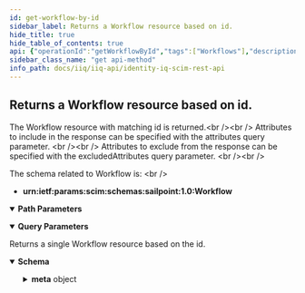 ```yaml
---
id: get-workflow-by-id
sidebar_label: Returns a Workflow resource based on id.
hide_title: true
hide_table_of_contents: true
api: {"operationId":"getWorkflowById","tags":["Workflows"],"description":"The Workflow resource with matching id is returned.<br /><br />\nAttributes to include in the response can be specified with the attributes query parameter. <br /><br /> \nAttributes to exclude from the response can be specified with the excludedAttributes query parameter. <br /><br />\n\nThe schema related to Workflow is: <br /> \n- **urn:ietf:params:scim:schemas:sailpoint:1.0:Workflow**\n","parameters":[{"name":"workflowId","in":"path","schema":{"type":"string","example":"c0a8019c802d1e5a81802eb2b57e020f"},"description":"id of Workflow resource.","required":true},{"in":"query","name":"attributes","schema":{"type":"string","example":"name, type"},"description":"A comma-separated list of attributes to return in the response. This query parameter supersedes excludedAttributes, so providing the same attribute(s) to both will result in the attribute(s) being returned."},{"in":"query","name":"excludedAttributes","schema":{"type":"string","example":"name, handler"},"description":"A comma-separated list of attributes to exclude from the response. **Some attributes cannot be excluded.**"}],"responses":{"200":{"description":"Returns a single Workflow resource based on the id.","content":{"application/json":{"schema":{"required":["name"],"properties":{"id":{"description":"Unique identifier of the Workflow.","type":"string","example":"7f00000180281df7818028be6a9c01a3"},"name":{"description":"Name of the Workflow.","type":"string","example":"Aggregate Correlated Applications"},"description":{"description":"Description of the Workflow.","type":"string","example":"Library for Steps."},"type":{"type":"string","description":"Type of the Workflow.","enum":["Batch Provisioning","Scheduled Assignment","Scheduled Role Activation","Managed Attribute","Identity Correlation","Identity Event","Identity Lifecycle","Identity Update","Identity Refresh","LCM Identity","LCM Provisioning","LCM Registration","Policy Violation","Role Modeler","Subprocess","Password Intercept","Alert","Attribute Sync"],"example":"Step Library"},"handler":{"description":"Handler of the Workflow.","type":"string","example":"sailpoint.api.StandardWorkflowHandler"},"meta":{"type":"object","properties":{"created":{"description":"DateTime when the Workflow was created.","type":"string","format":"date-time","example":"2022-04-14T10:43:29.436-05:00"},"location":{"description":"URL to the Workflow.","type":"string","example":"http://localhost:8080/identityiq/scim/v2/Workflows/7f00000180281df7818028be6a9c01a3"},"lastModified":{"description":"DateTime of Workflow last modification.","type":"string","format":"date-time","example":"2022-05-05T15:52:30.119-05:00"},"version":{"description":"Workflow version.","type":"string","example":"\"W\"1649951094834\""},"resourceType":{"description":"Resource type of the metadata subject.","type":"string","example":"Workflow"}}}}}}}}},"method":"get","path":"/Workflows/{workflowId}","servers":[{"url":"http://localhost:8080/identityiq/scim/v2","description":"IdentityIQ SCIM server basepath and path to API."}],"security":[{"basicAuth":[]}],"securitySchemes":{"basicAuth":{"type":"http","scheme":"basic"}},"info":{"description":"IdentityIQ REST Endpoint Interface Documentation for SCIM\n\n# Authentication\n\n<!-- ReDoc-Inject: <security-definitions> -->","version":"8.3","title":"IdentityIQ SCIM REST API"},"postman":{"name":"Returns a Workflow resource based on id.","description":{"content":"The Workflow resource with matching id is returned.<br /><br />\nAttributes to include in the response can be specified with the attributes query parameter. <br /><br /> \nAttributes to exclude from the response can be specified with the excludedAttributes query parameter. <br /><br />\n\nThe schema related to Workflow is: <br /> \n- **urn:ietf:params:scim:schemas:sailpoint:1.0:Workflow**\n","type":"text/plain"},"url":{"path":["Workflows",":workflowId"],"host":["{{baseUrl}}"],"query":[{"disabled":false,"description":{"content":"A comma-separated list of attributes to return in the response. This query parameter supersedes excludedAttributes, so providing the same attribute(s) to both will result in the attribute(s) being returned.","type":"text/plain"},"key":"attributes","value":""},{"disabled":false,"description":{"content":"A comma-separated list of attributes to exclude from the response. **Some attributes cannot be excluded.**","type":"text/plain"},"key":"excludedAttributes","value":""}],"variable":[{"disabled":false,"description":{"content":"(Required) id of Workflow resource.","type":"text/plain"},"type":"any","value":"","key":"workflowId"}]},"header":[{"key":"Accept","value":"application/json"}],"method":"GET"}}
sidebar_class_name: "get api-method"
info_path: docs/iiq/iiq-api/identity-iq-scim-rest-api
---
```



## Returns a Workflow resource based on id.



The Workflow resource with matching id is returned.&lt;br /&gt;&lt;br /&gt;
Attributes to include in the response can be specified with the attributes query parameter. &lt;br /&gt;&lt;br /&gt; 
Attributes to exclude from the response can be specified with the excludedAttributes query parameter. &lt;br /&gt;&lt;br /&gt;

The schema related to Workflow is: &lt;br /&gt; 
- **urn:ietf:params:scim:schemas:sailpoint:1.0:Workflow**


<details style={{"marginBottom":"1rem"}} data-collapsed={false} open={true}><summary style={{}}><strong>Path Parameters</strong></summary><div><ul><ParamsItem className={"paramsItem"} param={{"name":"workflowId","in":"path","schema":{"type":"string","example":"c0a8019c802d1e5a81802eb2b57e020f"},"description":"id of Workflow resource.","required":true}}></ParamsItem></ul></div></details><details style={{"marginBottom":"1rem"}} data-collapsed={false} open={true}><summary style={{}}><strong>Query Parameters</strong></summary><div><ul><ParamsItem className={"paramsItem"} param={{"in":"query","name":"attributes","schema":{"type":"string","example":"name, type"},"description":"A comma-separated list of attributes to return in the response. This query parameter supersedes excludedAttributes, so providing the same attribute(s) to both will result in the attribute(s) being returned."}}></ParamsItem><ParamsItem className={"paramsItem"} param={{"in":"query","name":"excludedAttributes","schema":{"type":"string","example":"name, handler"},"description":"A comma-separated list of attributes to exclude from the response. **Some attributes cannot be excluded.**"}}></ParamsItem></ul></div></details><div><ApiTabs><TabItem label={"200"} value={"200"}><div>

Returns a single Workflow resource based on the id.

</div><div><MimeTabs groupId={"mime-type"}><TabItem label={"application/json"} value={"application/json"}><SchemaTabs groupId={"schema-tabs"}><TabItem label={"Schema"} value={"Schema"}><details style={{}} data-collapsed={false} open={true}><summary style={{"textAlign":"left"}}><strong>Schema</strong></summary><div style={{"textAlign":"left","marginLeft":"1rem"}}></div><ul style={{"marginLeft":"1rem"}}><SchemaItem collapsible={false} name={"id"} required={false} schemaDescription={"Unique identifier of the Workflow."} schemaName={"string"} qualifierMessage={undefined} defaultValue={undefined}></SchemaItem><SchemaItem collapsible={false} name={"name"} required={false} schemaDescription={"Name of the Workflow."} schemaName={"string"} qualifierMessage={undefined} defaultValue={undefined}></SchemaItem><SchemaItem collapsible={false} name={"description"} required={false} schemaDescription={"Description of the Workflow."} schemaName={"string"} qualifierMessage={undefined} defaultValue={undefined}></SchemaItem><SchemaItem collapsible={false} name={"type"} required={false} schemaDescription={"Type of the Workflow."} schemaName={"string"} qualifierMessage={"**Possible values:** [`Batch Provisioning`, `Scheduled Assignment`, `Scheduled Role Activation`, `Managed Attribute`, `Identity Correlation`, `Identity Event`, `Identity Lifecycle`, `Identity Update`, `Identity Refresh`, `LCM Identity`, `LCM Provisioning`, `LCM Registration`, `Policy Violation`, `Role Modeler`, `Subprocess`, `Password Intercept`, `Alert`, `Attribute Sync`]"} defaultValue={undefined}></SchemaItem><SchemaItem collapsible={false} name={"handler"} required={false} schemaDescription={"Handler of the Workflow."} schemaName={"string"} qualifierMessage={undefined} defaultValue={undefined}></SchemaItem><SchemaItem collapsible={true} className={"schemaItem"}><details style={{}}><summary style={{}}><strong>meta</strong><span style={{"opacity":"0.6"}}> object</span></summary><div style={{"marginLeft":"1rem"}}><SchemaItem collapsible={false} name={"created"} required={false} schemaDescription={"DateTime when the Workflow was created."} schemaName={"date-time"} qualifierMessage={undefined} defaultValue={undefined}></SchemaItem><SchemaItem collapsible={false} name={"location"} required={false} schemaDescription={"URL to the Workflow."} schemaName={"string"} qualifierMessage={undefined} defaultValue={undefined}></SchemaItem><SchemaItem collapsible={false} name={"lastModified"} required={false} schemaDescription={"DateTime of Workflow last modification."} schemaName={"date-time"} qualifierMessage={undefined} defaultValue={undefined}></SchemaItem><SchemaItem collapsible={false} name={"version"} required={false} schemaDescription={"Workflow version."} schemaName={"string"} qualifierMessage={undefined} defaultValue={undefined}></SchemaItem><SchemaItem collapsible={false} name={"resourceType"} required={false} schemaDescription={"Resource type of the metadata subject."} schemaName={"string"} qualifierMessage={undefined} defaultValue={undefined}></SchemaItem></div></details></SchemaItem></ul></details></TabItem></SchemaTabs></TabItem></MimeTabs></div></TabItem></ApiTabs></div>
      